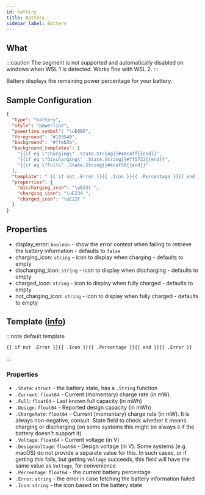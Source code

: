 ```yaml
---
id: battery
title: Battery
sidebar_label: Battery
---
```


## What

:::caution
The segment is not supported and automatically disabled on windows when WSL 1 is detected. Works fine with WSL 2.
:::

Battery displays the remaining power percentage for your battery.

## Sample Configuration

```json
{
  "type": "battery",
  "style": "powerline",
  "powerline_symbol": "\uE0B0",
  "foreground": "#193549",
  "background": "#ffeb3b",
  "background_templates": [
    "{{if eq \"Charging\" .State.String}}#40c4ff{{end}}",
    "{{if eq \"Discharging\" .State.String}}#ff5722{{end}}",
    "{{if eq \"Full\" .State.String}}#4caf50{{end}}"
  ],
  "template": " {{ if not .Error }}{{ .Icon }}{{ .Percentage }}{{ end }}\uF295 ",
  "properties": {
    "discharging_icon": "\uE231 ",
    "charging_icon": "\uE234 ",
    "charged_icon": "\uE22F "
  }
}
```

## Properties

- display_error: `boolean` - show the error context when failing to retrieve the battery information - defaults to `false`
- charging_icon: `string` - icon to display when charging - defaults to empty
- discharging_icon: `string` - icon to display when discharging - defaults to empty
- charged_icon: `string` - icon to display when fully charged - defaults to empty
- not_charging_icon: `string` - icon to display when fully charged - defaults to empty

## Template ([info][templates])

:::note default template

``` template
{{ if not .Error }}{{ .Icon }}{{ .Percentage }}{{ end }}{{ .Error }}
```

:::

### Properties

- `.State`: `struct` - the battery state, has a `.String` function
- `.Current`: `float64` - Current (momentary) charge rate (in mW).
- `.Full`: `float64` - Last known full capacity (in mWh)
- `.Design`: `float64` - Reported design capacity (in mWh)
- `.ChargeRate`: `float64` - Current (momentary) charge rate (in mW). It is always non-negative, consult .State
field to check whether it means charging or discharging (on some systems this might be always `0` if the battery
doesn't support it)
- `.Voltage`: `float64` - Current voltage (in V)
- `.DesignVoltage`: `float64` - Design voltage (in V). Some systems (e.g. macOS) do not provide a separate
value for this. In such cases, or if getting this fails, but getting `Voltage` succeeds, this field will have
the same value as `Voltage`, for convenience
- `.Percentage`: `float64` - the current battery percentage
- `.Error`: `string` - the error in case fetching the battery information failed
- `.Icon`: `string` - the icon based on the battery state

[colors]: /docs/configuration/colors
[battery]: https://github.com/distatus/battery/blob/master/battery.go#L78
[templates]: /docs/configuration/templates
